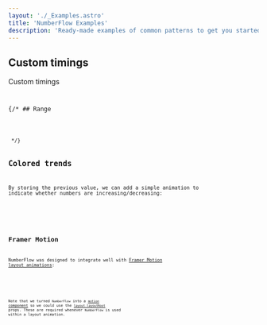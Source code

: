 ```yaml
---
layout: './_Examples.astro'
title: 'NumberFlow Examples'
description: 'Ready-made examples of common patterns to get you started with NumberFlow.'
---
```


## Custom timings

<CustomEasings client:visible>
<span aria-hidden="true" className='xl:hidden' slot="title">Custom timings</span>
<Code code={CustomEasingsCode} class="xl:pre-first-line:hidden" firstLine='// Custom timings example' lang="tsx" />
</CustomEasings>

{/* ## Range

<Range client:visible>
<Code code={RangeCode} lang="tsx" />
</Range> */}

## Colored trends

By storing the previous value,
we can add a simple animation to indicate whether numbers are increasing/decreasing:

<ColoredTrends client:visible>
<Code code={ColoredTrendsCode} lang="tsx" />
</ColoredTrends>

## Framer Motion

NumberFlow was designed to integrate well with [Framer Motion layout animations](https://www.framer.com/motion/layout-animations/):

<FramerMotionLayoutAnimations client:visible>
<Code code={FramerMotionLayoutAnimationsCode} lang="tsx" />
</FramerMotionLayoutAnimations>

Note that we turned `NumberFlow` into a [`motion` component](https://www.framer.com/motion/component/#custom-components) so we could use the [`layout layoutRoot`](https://www.framer.com/motion/layout-animations/###item-is-performing-unwanted-layout-animations-as-surrounding-content-changes) props.
These are required whenever `NumberFlow` is used within a layout animation.